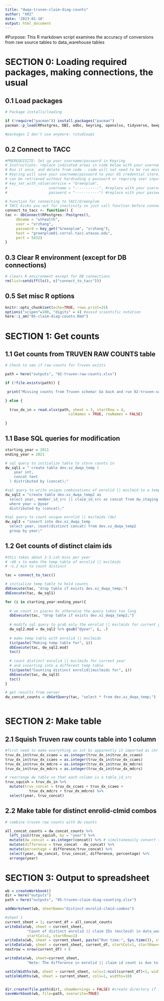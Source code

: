 ```yaml
---
title: "dwqa-truven-claim-diag-counts"
author: "XRZ"
date: '2023-01-10'
output: html_document
---
```



#Purpose:
This R markdown script examines the accuracy of conversions from raw source tables to
data_warehouse tables


# SECTION 0: Loading required packages, making connections, the usual

## 0.1 Load packages
```r
# Package installs/loading 

if (!require("pacman")) install.packages("pacman")
pacman::p_load(RPostgres, DBI, odbc, keyring, openxlsx, tidyverse, beepr, tictoc, here)

#packages I don't use anymore: rstudioapi

```

## 0.2 Connect to TACC
```r
#PREREQUISITE: Set up your username/password in Keyring
# Instructions: replace indicated areas in code below with your username/password for TACC server
# Run it once, and delete from code - code will not need to be run more than once per user per computer
# Keyring will save your username/password to your OS credential store, and the service/user/password combo
# can be retrieved without hardcoding a password or requring user input.
# key_set_with_value(service = "Greenplum", 
#                   username = "-----------", #replace with your username
#                   password = "-----------") #replace with your password

# Function for connecting to TACC/Greenplum
# TACC kicks you out for inactivity so just call function before connections
connect_to_tacc <- function() {
tac <- dbConnect(RPostgres::Postgres(),
	 dbname = "uthealth",
	 user = "xrzhang",
	 password = key_get("Greenplum", "xrzhang"),
	 host = "greenplum01.corral.tacc.utexas.edu",
	 port = 5432)
}

```

## 0.3 Clear R environment (except for DB connections)
```r
# clears R environment except for DB connections
rm(list=setdiff(ls(), c("connect_to_tacc")))
```

## 0.5 Set misc R options
```r
knitr::opts_chunk$set(echo=TRUE, rows.print=25)
options("scipen"=100, "digits" = 4) #avoid scientific notation
here::i_am("05-claim-diag-counts.Rmd")
```

# SECTION 1: Get counts
## 1.1 Get counts from TRUVEN RAW COUNTS table
```r

# Check to see if raw counts for Truven exists

path = here("outputs", "02-truven-raw-counts.xlsx")

if (!file.exists(path)) {

 print("Missing counts from Truven schema! Go back and run 02-truven-schema-counts.Rmd")

} else {
  
  truv_dx_in = read.xlsx(path, sheet = 3, startRow = 4,
                             colNames = TRUE, rowNames = FALSE)
  
}

```

## 1.1 Base SQL queries for modification
```r

starting_year = 2011
ending_year = 2021

# sql query to initialize table to store counts in
dw_sql1 = " create table dev.xz_dwqa_temp (
  	year int,
  	concat text
  ) distributed by (concat);"

#sql query to write unique combinations of enrolid || msclmid to a temp table (dw)
dw_sql2 = "create table dev.xz_dwqa_temp2 as
  select year, member_id_src || claim_id_src as concat from dw_staging.claim_diag
  where year = @year
  distributed by (concat);"

#sql query to count unique enrolid || msclmids (dw)
dw_sql3 = "insert into dev.xz_dwqa_temp
  select year, count(distinct concat) from dev.xz_dwqa_temp2
  group by year;"

```

## 1.2 Get counts of distinct claim ids
```r
#this takes about 2-3-ish mins per year
# ~40 s to make the temp table of enrolid || msclmids
# ~1.2 min to count distinct

tac = connect_to_tacc()

# initialize temp table to hold counts
dbExecute(tac, "drop table if exists dev.xz_dwqa_temp;") 
dbExecute(tac, dw_sql1)

for (i in starting_year:ending_year){
  
  # we count in pieces bc otherwise the query takes too long
  dbExecute(tac, "drop table if exists dev.xz_dwqa_temp2;")
  
  # modify sql query to grab only the enrolid || msclmids for current year
  dw_sql2.mod = dw_sql2 %>% gsub("@year", i, .)
  
  # make temp table with enrolid || msclmids
  tic(paste("Making temp table for", i))
  dbExecute(tac, dw_sql2.mod)
  toc()
  
  # count distinct enrolid || msclmids for current year
  # and inserting into a different temp table
  tic(paste("Counting distinct enrolid||msclmids for", i))
  dbExecute(tac, dw_sql3)
  toc()
}

# get results from server
dw_concat_counts = dbGetQuery(tac, "select * from dev.xz_dwqa_temp;")
  
```

# SECTION 2: Make table

## 2.1 Squish Truven raw counts table into 1 column
```r

#first need to make everything an int bc apparently it imported as chr
truv_dx_in$truv_dx_ccaeo = as.integer(truv_dx_in$truv_dx_ccaeo)
truv_dx_in$truv_dx_ccaes = as.integer(truv_dx_in$truv_dx_ccaes)
truv_dx_in$truv_dx_mdcro = as.integer(truv_dx_in$truv_dx_mdcro)
truv_dx_in$truv_dx_mdcrs = as.integer(truv_dx_in$truv_dx_mdcrs)

# rearrange dw table so that each column is a table_id_src
truv_squish = truv_dx_in %>%
  mutate(truv_concat = truv_dx_ccaes + truv_dx_ccaeo +
           truv_dx_mdcrs + truv_dx_mdcro) %>%
  select(year, truv_concat)


```

## 2.2 Make table for distinct enrolid-clmid combos
```r
# combine truven raw counts with dw counts

all_concat_counts = dw_concat_counts %>%
  left_join(truv_squish, by = "year") %>%
  mutate(dw_concat = as.integer(concat)) %>% # simultaneously convert to int and rename
  mutate(difference = truv_concat - dw_concat) %>%
  mutate(percentage = difference/truv_concat) %>%
  select(year, dw_concat, truv_concat, difference, percentage) %>%
  arrange(year)

```


# SECTION 3: Output to spreadsheet
```r

wb = createWorkbook()
dir = here("outputs")
path = here("outputs", "05-truven-claim-diag-counting.xlsx")

addWorksheet(wb, sheetName="distinct-enrolid-clmid-combos")

#sheet 1
current_sheet = 1; current_df = all_concat_counts
writeData(wb, sheet = current_sheet,
          "Count of distinct enrolid || claim IDs (msclmid) in data_warehouse and Truven schema on TACC server",
          startCol=1, startRow=1)
writeData(wb, sheet = current_sheet, paste("Run time:", Sys.time()), startCol=1, startRow=2)
writeData(wb, sheet = current_sheet, current_df, startCol=1, startRow=4)
nextrow = nrow(current_df) + 6

writeData(wb, sheet=current_sheet,
          "Note: The difference in enrolid || claim id count is due to the low-frequency data integrity issue where a distinct enrolid || claim id combination is used in two different years", startCol=1, startRow = nextrow)

setColWidths(wb, sheet = current_sheet, cols=1:ncol(current_df)+1, widths="auto")
setColWidths(wb, sheet = current_sheet, cols=1, widths=10)


dir.create(file.path(dir), showWarnings = FALSE) #create directory if it does not exist
saveWorkbook(wb, file=path, overwrite=TRUE)

```

